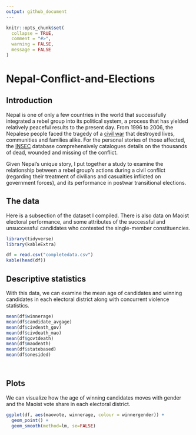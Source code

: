 ```yaml
---
output: github_document
---
```


<!-- README.md is generated from README.Rmd. Please edit that file -->

```r
knitr::opts_chunk$set(
  collapse = TRUE,
  comment = "#>",
  warning = FALSE,
  message = FALSE
)
```

# Nepal-Conflict-and-Elections

<!-- badges: start -->

<!-- badges: end -->


## Introduction

Nepal is one of only a few countries in the world that successfully integrated a rebel group into its political system, a process that has yielded relatively peaceful results to the present day. From 1996 to 2006, the Nepalese people faced the tragedy of a [civil war](https://en.wikipedia.org/wiki/Nepalese_Civil_War) that destroyed lives, communities and families alike. For the personal stories of those affected, the [INSEC](https://www.insec.org.np/victim) database comprehensively catalogues details on the thousands of dead, wounded and missing of the conflict.



Given Nepal's unique story, I put together a study to examine the relationship between a rebel group's actions during a civil conflict (regarding their treatment of civilians and casualties inflicted on government forces), and its performance in postwar transitional elections. 


## The data

Here is a subsection of the dataset I compiled. There is also data on Maoist electoral performance, and some attributes of the successful and unsuccessful candidates who contested the single-member constituencies. 

```r
library(tidyverse)
library(kableExtra)

df = read.csv("completedata.csv")
kable(head(df))
```



## Descriptive statistics


With this data, we can examine the mean age of candidates and winning candidates in each electoral district along with concurrent violence statistics.

```r
mean(df$winnerage)
mean(df$candidate_avgage)
mean(df$civdeath_gov)
mean(df$civdeath_mao)
mean(df$govtdeath)
mean(df$maodeath)
mean(df$statebased)
mean(df$onesided)




```


## Plots

We can visualize how the age of winning candidates moves with gender and the Maoist vote share in each electoral district.

```r
ggplot(df, aes(maovote, winnerage, colour = winnergender)) + 
  geom_point() + 
  geom_smooth(method=lm, se=FALSE)
```


